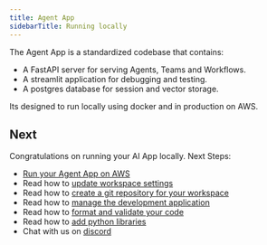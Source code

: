 ```yaml
---
title: Agent App
sidebarTitle: Running locally
---
```


The Agent App is a standardized codebase that contains:

- A FastAPI server for serving Agents, Teams and Workflows.
- A streamlit application for debugging and testing.
- A postgres database for session and vector storage.

Its designed to run locally using docker and in production on AWS.

<Snippet file="setup.mdx" />

<Snippet file="create-agent-app-codebase.mdx" />

<Snippet file="run-agent-app-local.mdx" />

<Snippet file="agent-app-delete-local-resources.mdx" />

## Next

Congratulations on running your AI App locally. Next Steps:

- [Run your Agent App on AWS](/workspaces/agent-app/aws)
- Read how to [update workspace settings](/workspaces/workspace-management/workspace-settings)
- Read how to [create a git repository for your workspace](/workspaces/workspace-management/git-repo)
- Read how to [manage the development application](/workspaces/workspace-management/development-app)
- Read how to [format and validate your code](/workspaces/workspace-management/format-and-validate)
- Read how to [add python libraries](/workspaces/workspace-management/install)
- Chat with us on [discord](https://agno.link/discord)
